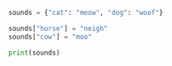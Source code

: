 ```python
sounds = {"cat": "meow", "dog": "woof"}

sounds["horse"] = "neigh"
sounds["cow"] = "moo"

print(sounds)
```
